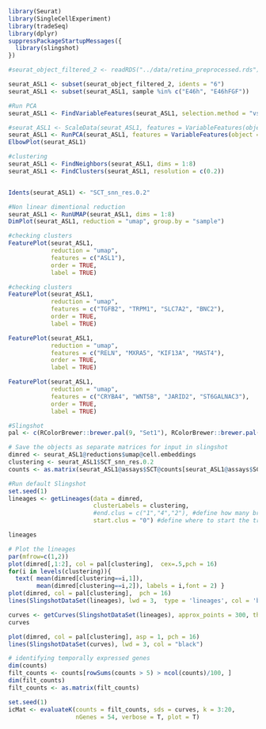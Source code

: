 ```r
library(Seurat)
library(SingleCellExperiment)
library(tradeSeq)
library(dplyr)
suppressPackageStartupMessages({
  library(slingshot)
})
```


```r
#seurat_object_filtered_2 <- readRDS("../data/retina_preprocessed.rds")

seurat_ASL1 <- subset(seurat_object_filtered_2, idents = "6")
seurat_ASL1 <- subset(seurat_ASL1, sample %in% c("E46h", "E46hFGF"))

#Run PCA
seurat_ASL1 <- FindVariableFeatures(seurat_ASL1, selection.method = "vst", nfeatures = 1000)

#seurat_ASL1 <- ScaleData(seurat_ASL1, features = VariableFeatures(object = seurat_ASL1))
seurat_ASL1 <- RunPCA(seurat_ASL1, features = VariableFeatures(object = seurat_ASL1))
ElbowPlot(seurat_ASL1) 

```


```r
#clustering
seurat_ASL1 <- FindNeighbors(seurat_ASL1, dims = 1:8)
seurat_ASL1 <- FindClusters(seurat_ASL1, resolution = c(0.2))


Idents(seurat_ASL1) <- "SCT_snn_res.0.2"

#Non linear dimentional reduction
seurat_ASL1 <- RunUMAP(seurat_ASL1, dims = 1:8)
DimPlot(seurat_ASL1, reduction = "umap", group.by = "sample")
```
```r
#checking clusters
FeaturePlot(seurat_ASL1, 
            reduction = "umap", 
            features = c("ASL1"), 
            order = TRUE,
            label = TRUE)
```


```r
#checking clusters
FeaturePlot(seurat_ASL1, 
            reduction = "umap", 
            features = c("TGFB2", "TRPM1", "SLC7A2", "BNC2"), 
            order = TRUE,
            label = TRUE)
```
```r
FeaturePlot(seurat_ASL1, 
            reduction = "umap", 
            features = c("RELN", "MXRA5", "KIF13A", "MAST4"), 
            order = TRUE,
            label = TRUE)
```
```r
FeaturePlot(seurat_ASL1, 
            reduction = "umap", 
            features = c("CRYBA4", "WNT5B", "JARID2", "ST6GALNAC3"), 
            order = TRUE,
            label = TRUE)
```

```r
#Slingshot
pal <- c(RColorBrewer::brewer.pal(9, "Set1"), RColorBrewer::brewer.pal(8, "Set2"))

# Save the objects as separate matrices for input in slingshot
dimred <- seurat_ASL1@reductions$umap@cell.embeddings
clustering <- seurat_ASL1$SCT_snn_res.0.2
counts <- as.matrix(seurat_ASL1@assays$SCT@counts[seurat_ASL1@assays$SCT@var.features, ])

#Run default Slingshot
set.seed(1)
lineages <- getLineages(data = dimred,
                        clusterLabels = clustering,
                        #end.clus = c("1","4","2"), #define how many branches/lineages to consider
                        start.clus = "0") #define where to start the trajectories

lineages
```
```r
# Plot the lineages
par(mfrow=c(1,2))
plot(dimred[,1:2], col = pal[clustering],  cex=.5,pch = 16)
for(i in levels(clustering)){ 
  text( mean(dimred[clustering==i,1]),
        mean(dimred[clustering==i,2]), labels = i,font = 2) }
plot(dimred, col = pal[clustering],  pch = 16)
lines(SlingshotDataSet(lineages), lwd = 3,  type = 'lineages', col = 'black')
```
```r
curves <- getCurves(SlingshotDataSet(lineages), approx_points = 300, thresh = 0.01, stretch = 0.8, allow.breaks = FALSE, shrink = 0.99)
curves
```

```r
plot(dimred, col = pal[clustering], asp = 1, pch = 16)
lines(SlingshotDataSet(curves), lwd = 3, col = "black")
```


```r
# identifying temporally expressed genes
dim(counts)
filt_counts <- counts[rowSums(counts > 5) > ncol(counts)/100, ]
dim(filt_counts)
filt_counts <- as.matrix(filt_counts)

set.seed(1)
icMat <- evaluateK(counts = filt_counts, sds = curves, k = 3:20, 
                   nGenes = 54, verbose = T, plot = T)
```
```r

```

